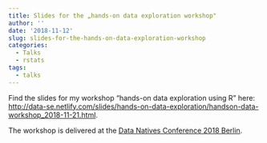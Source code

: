 ```yaml
---
title: Slides for the „hands-on data exploration workshop"
author: ''
date: '2018-11-12'
slug: slides-for-the-hands-on-data-exploration-workshop
categories:
  - Talks
  - rstats
tags:
  - talks
---
```




Find the slides for my workshop "hands-on data exploration using R" here: <http://data-se.netlify.com/slides/hands-on-data-exploration/handson-data-workshop_2018-11-21.html>.

The workshop is delivered at the [Data Natives Conference 2018 Berlin](https://datanatives.io/).


